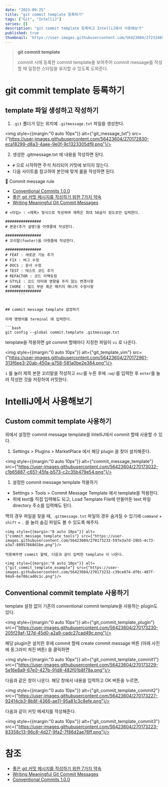 ```yaml
---
date: "2023-09-25"
title: "git commit template 등록하기"
tags: ["Git", "IntelliJ"]
series: []
description: "git commit template 등록하고 IntelliJ에서 사용해보기"
published: true
thumbnail: 'https://user-images.githubusercontent.com/56423604/272324652-55a437a4-af2d-4809-9308-5a915847004f.png'
---
```


> **git commit template**
>
> commit 시에 등록한 commit template을 보여주어 commit message를 작성할 때 일정한 스타일을 유지할 수 있도록 도와준다.

# git commit template 등록하기

## template 파일 생성하고 작성하기

1. `.git` 폴더가 있는 위치에 `.gitmessage.txt` 파일을 생성한다.

<img style={{margin:"0 auto 10px"}} alt={"git_message_txt"} src={"https://user-images.githubusercontent.com/56423604/270172830-eca18299-d8a3-4aee-9e0f-9c1323305df9.png"}/>

2. 생성한 .gitmessage.txt 에 내용을 작성하면 된다.
 - `#` 으로 시작하면 주석 처리되어 커밋에 보이지 않는다.
 - 다음 사이트를 참고하여 본인에 맞게 룰을 작성하면 된다.

<aside>
  🔗 Commit message rule

  - [Conventional Commits 1.0.0](https://www.conventionalcommits.org/en/v1.0.0/)
  - [좋은 git 커밋 메시지를 작성하기 위한 7가지 약속](https://meetup.nhncloud.com/posts/106)
  - [Writing Meaningful Git Commit Messages](https://medium.com/@menuka/writing-meaningful-git-commit-messages-a62756b65c81)
</aside>

  ```
  # <타입> : <제목> 형식으로 작성하며 제목은 최대 50글자 정도로만 입력한다.

  ################
  # 본문(추가 설명)을 아랫줄에 작성한다.

  ################
  # 꼬리말(footer)을 아랫줄에 작성한다.

  ################
  # FEAT : 새로운 기능 추가
  # FIX : 버그 수정
  # DOCS : 문서 수정
  # TEST : 테스트 코드 추가
  # REFACTOR : 코드 리팩토링
  # STYLE : 코드 의미에 영향을 주지 않는 변경사항
  # CHORE : 빌드 부분 혹은 패키지 매니저 수정사항
  ################
        ```


## commit message template 설정하기

아래 명령어를 terminal 에 입력한다.

```bash
git config --global commit.template .gitmessage.txt
```

template을 적용하면 git commit 할때마다 지정한 파일이 `vi` 로 나온다.

<img style={{margin:"0 auto 10px"}} alt={"git_template_vim"} src={"https://user-images.githubusercontent.com/56423604/270172961-313f6ee3-20ab-450a-a758-581a0be2e384.png"}/>

`i` 를 눌러 제목 본문 꼬리말을 작성하고 `esc`를 누른 후에 `:wq!`를 입력한 후 `enter`를 눌러 작성한 것을 저장하여 커밋한다.

# IntelliJ에서 사용해보기

## Custom commit template 사용하기

위에서 설정한 commit message template을 IntelliJ에서 commit 할때 사용할 수 있다.

1. Settings > Plugins > MarketPlace 에서 해당 plugin 을 찾아 설치해준다.

<img style={{margin:"0 auto 10px"}} alt={"commit_message_template"} src={"https://user-images.githubusercontent.com/56423604/270173032-c1b65887-c651-45fa-b573-c2c35b479e54.png"}/>


1. 설정한 commit message template 적용하기
 - Settings > Tools > Commit Message Template 에서 template을 적용한다.
 - 위에 text를 직접 입력해도 되고, Load Template File에 만들어둔 text 파일 directory 주소를 입력해도 된다.

맥의 경우 파일을 찾을 때, `.gitmessage.txt` 파일의 경우 숨겨질 수 있기에 `command` + `shift` + `.` 을 눌러 숨김 파일도 볼 수 있도록 해주자.


    <img style={{margin:"0 auto 10px"}} alt={"commit_message_template_tools"} src={"https://user-images.githubusercontent.com/56423604/270173233-597e3a7d-19b5-4c73-a3a7-88957668d1be.png"}/>

    적용해주면 commit 할때, 다음과 같이 입력한 template 이 나온다.

    <img style={{margin:"0 auto 10px"}} alt={"git_commit_template_example"} src={"https://user-images.githubusercontent.com/56423604/270173232-c39ce874-df0c-487f-94a9-6e706cad0c1c.png"}/>


## ****Conventional**** commit template 사용하기

template 설정 없이 기존의 conventional commit template을 사용하는 plugin도 있다.

<img style={{margin:"0 auto 10px"}} alt={"git_commit_template_plugin"} src={"https://user-images.githubusercontent.com/56423604/270173230-205f29af-127d-45d0-a2a9-cadc27cad49c.png"}/>

해당 plugin은 설치한 후에 commit 할때 create commit message 버튼 (아래 사진에 동그라미 쳐진 버튼) 을 클릭하면

<img style={{margin:"0 auto 10px"}} alt={"git_commit_template_commit1"} src={"https://user-images.githubusercontent.com/56423604/270173229-5e16e8a9-67e0-427b-91d8-482f01b8f78a.png"}/>

다음과 같은 창이  나온다. 해당 창에서 내용을 입력하고 OK 버튼을 누르면,

<img style={{margin:"0 auto 10px"}} alt={"git_commit_template_commit2"} src={"https://user-images.githubusercontent.com/56423604/270173227-92414cb3-8b8f-4366-ae11-95a81c3c8efe.png"}/>

다음과 같이 커밋 메세지를 작성해준다.

<img style={{margin:"0 auto 10px"}} alt={"git_commit_template_commit3"} src={"https://user-images.githubusercontent.com/56423604/270173223-83358c13-96c8-4d27-9fa2-7f86d2ae76ff.png"}/>

# 참조

- [좋은 git 커밋 메시지를 작성하기 위한 7가지 약속](https://meetup.nhncloud.com/posts/106)
- [Writing Meaningful Git Commit Messages](https://medium.com/@menuka/writing-meaningful-git-commit-messages-a62756b65c81)
- [Conventional Commits 1.0.0](https://www.conventionalcommits.org/en/v1.0.0/)